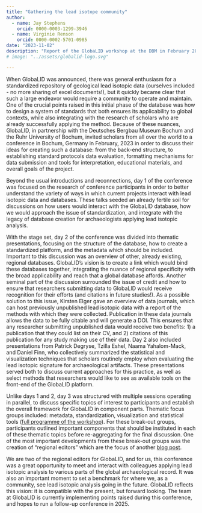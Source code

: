 ```yaml
---
title: "Gathering the lead isotope community"
author: 
  - name: Jay Stephens
    orcid: 0000-0003-1299-3946
  - name: Virginie Renson
    orcid: 0000-0002-5701-0985
date: "2023-11-02"
description: "Report of the GlobaLID workshop at the DBM in February 2023" 
# image: "../assets/globalid-logo.svg"

---
```


When GlobaLID was announced, there was general enthusiasm for a standardized repository of geological lead isotopic data (ourselves included - no more sharing of excel documents!), but it quickly became clear that such a large endeavor would require a community to operate and maintain. One of the crucial points raised in this initial phase of the database was how to design a system of standards that both ensures its applicability to global contexts, while also integrating with the research of scholars who are already successfully applying the method. Because of these nuances, GlobaLID, in partnership with the Deutsches Bergbau Museum Bochum and the Ruhr University of Bochum, invited scholars from all over the world to a conference in Bochum, Germany in February, 2023 in order to discuss their ideas for creating such a database: from the back-end structure, to establishing standard protocols data evaluation, formatting mechanisms for data submission and tools for interpretation, educational materials, and overall goals of the project. 

Beyond the usual introductions and reconnections, day 1 of the conference was focused on the research of conference participants in order to better understand the variety of ways in which current projects interact with lead isotopic data and databases. These talks seeded an already fertile soil for discussions on how users would interact with the GlobaLID database, how we would approach the issue of standardization, and integrate with the legacy of database creation for archaeologists applying lead isotopic analysis. 

With the stage set, day 2 of the conference was divided into thematic presentations, focusing on the structure of the database, how to create a standardized platform, and the metadata which should be included. Important to this discussion was an overview of other, already existing, regional databases. GlobaLID’s vision is to create a link which would bind these databases together, integrating the nuance of regional specificity with the broad applicability and reach that a global database affords. Another seminal part of the discussion surrounded the issue of credit and how to ensure that researchers submitting data to GlobaLID would receive recognition for their efforts (and citations in future studies!). As a possible solution to this issue, Kirsten  Elger gave an overview of data journals, which can host previously unpublished lead isotopic data with a report of the methods with which they were collected. Publication in these data journals allows the data to be fully citable and will generate a DOI. This ensures that any researcher submitting unpublished data would receive two benefits: 1) a publication that they could list on their CV, and 2) citations of this publication for any study making use of their data. Day 2 also included presentations from Patrick Degryse, Tzilla Eshel, Naama Yahalom-Mack, and Daniel Finn, who collectively summarized the statistical and visualization techniques that scholars routinely employ when evaluating the lead isotopic signature for archaeological artifacts. These presentations served both to discuss current approaches for this practice, as well as select methods that researchers would like to see as available tools on the front-end of the GlobaLID platform. 

Unlike days 1 and 2, day 3 was structured with multiple sessions operating in parallel, to discuss specific topics of interest to participants and establish the overall framework for GlobaLID in component parts. Thematic focus groups included: metadata, standardization, visualization and statistical tools ([full programme of the workshop](workshop-archive.qmd#many-lids-but-none-matching-the-vessel)). For these break-out groups, participants outlined important components that should be instituted in each of these thematic topics before re-aggregating for the final discussion. One of the most important developments from these break-out groups was the creation of “regional editors” which are the focus of another [blog post](20230820_RegEd.qmd). 

We are two of the regional editors for GlobaLID, and for us, this conference was a great opportunity to meet and interact with colleagues applying lead isotopic analysis to various parts of the global archaeological record. It was also an important moment to set a benchmark for where we, as a community, see lead isotopic analysis going in the future. GlobaLID reflects this vision: it is compatible with the present, but forward looking. The team at GlobaLID is currently implementing points raised during this conference, and hopes to run a follow-up conference in 2025.  
